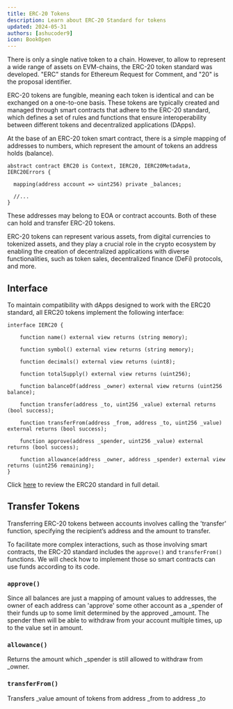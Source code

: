 ```yaml
---
title: ERC-20 Tokens
description: Learn about ERC-20 Standard for tokens
updated: 2024-05-31
authors: [ashucoder9]
icon: BookOpen
---
```


There is only a single native token to a chain. However, to allow to represent a wide range of assets on EVM-chains, the ERC-20 token standard was developed. "ERC" stands for Ethereum Request for Comment, and "20" is the proposal identifier.

ERC-20 tokens are fungible, meaning each token is identical and can be exchanged on a one-to-one basis. These tokens are typically created and managed through smart contracts that adhere to the ERC-20 standard, which defines a set of rules and functions that ensure interoperability between different tokens and decentralized applications (DApps). 

At the base of an ERC-20 token smart contract, there is a simple mapping of addresses to numbers, which represent the amount of tokens an address holds (balance). 

```solidity
abstract contract ERC20 is Context, IERC20, IERC20Metadata, IERC20Errors {
    
  mapping(address account => uint256) private _balances;
	
  //...
}
```
These addresses may belong to EOA or contract accounts. Both of these can hold and transfer ERC-20 tokens. 

ERC-20 tokens can represent various assets, from digital currencies to tokenized assets, and they play a crucial role in the crypto ecosystem by enabling the creation of decentralized applications with diverse functionalities, such as token sales, decentralized finance (DeFi) protocols, and more.

## Interface

To maintain compatibility with dApps designed to work with the ERC20 standard, all ERC20 tokens implement the following interface:

```solidity
interface IERC20 {

    function name() external view returns (string memory);

    function symbol() external view returns (string memory);

    function decimals() external view returns (uint8);

    function totalSupply() external view returns (uint256);

    function balanceOf(address _owner) external view returns (uint256 balance);

    function transfer(address _to, uint256 _value) external returns (bool success);

    function transferFrom(address _from, address _to, uint256 _value) external returns (bool success);

    function approve(address _spender, uint256 _value) external returns (bool success);

    function allowance(address _owner, address _spender) external view returns (uint256 remaining);
}
```
Click [here](https://eips.ethereum.org/EIPS/eip-20) to review the ERC20 standard in full detail.

## Transfer Tokens

Transferring ERC-20 tokens between accounts involves calling the 'transfer' function, specifying the recipient’s address and the amount to transfer. 

To facilitate more complex interactions, such as those involving smart contracts, the ERC-20 standard includes the `approve()` and `transferFrom()` functions. We will check how to implement those so smart contracts can use funds according to its code.

### `approve()`

Since all balances are just a mapping of amount values to addresses, the owner of each address can 'approve' some other account as a _spender of their funds up to some limit determined by the approved _amount. The spender then will be able to withdraw from your account multiple times, up to the value set in amount.

### `allowance()`

Returns the amount which _spender is still allowed to withdraw from _owner.

### `transferFrom()`

Transfers _value amount of tokens from address _from to address _to


<Quiz quizId="120" />
